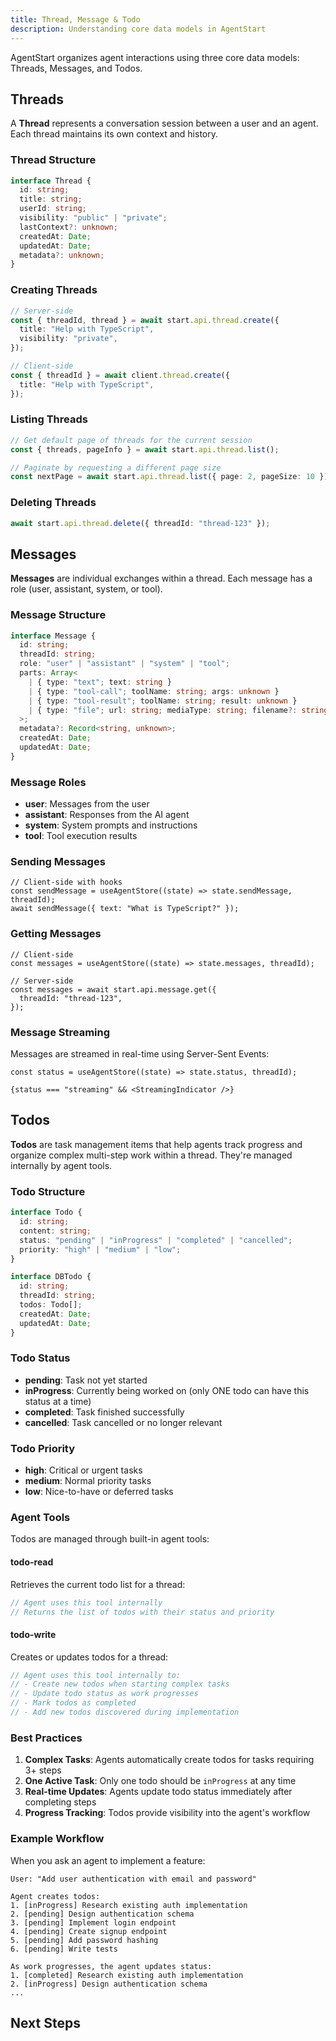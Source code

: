 ```yaml
---
title: Thread, Message & Todo
description: Understanding core data models in AgentStart
---
```


AgentStart organizes agent interactions using three core data models: Threads, Messages, and Todos.

## Threads

A **Thread** represents a conversation session between a user and an agent. Each thread maintains its own context and history.

### Thread Structure

```ts
interface Thread {
  id: string;
  title: string;
  userId: string;
  visibility: "public" | "private";
  lastContext?: unknown;
  createdAt: Date;
  updatedAt: Date;
  metadata?: unknown;
}
```

### Creating Threads

```ts
// Server-side
const { threadId, thread } = await start.api.thread.create({
  title: "Help with TypeScript",
  visibility: "private",
});

// Client-side
const { threadId } = await client.thread.create({
  title: "Help with TypeScript",
});
```

### Listing Threads

```ts
// Get default page of threads for the current session
const { threads, pageInfo } = await start.api.thread.list();

// Paginate by requesting a different page size
const nextPage = await start.api.thread.list({ page: 2, pageSize: 10 });
```

### Deleting Threads

```ts
await start.api.thread.delete({ threadId: "thread-123" });
```

## Messages

**Messages** are individual exchanges within a thread. Each message has a role (user, assistant, system, or tool).

### Message Structure

```ts
interface Message {
  id: string;
  threadId: string;
  role: "user" | "assistant" | "system" | "tool";
  parts: Array<
    | { type: "text"; text: string }
    | { type: "tool-call"; toolName: string; args: unknown }
    | { type: "tool-result"; toolName: string; result: unknown }
    | { type: "file"; url: string; mediaType: string; filename?: string }
  >;
  metadata?: Record<string, unknown>;
  createdAt: Date;
  updatedAt: Date;
}
```

### Message Roles

- **user**: Messages from the user
- **assistant**: Responses from the AI agent
- **system**: System prompts and instructions
- **tool**: Tool execution results

### Sending Messages

```tsx
// Client-side with hooks
const sendMessage = useAgentStore((state) => state.sendMessage, threadId);
await sendMessage({ text: "What is TypeScript?" });
```

### Getting Messages

```tsx
// Client-side
const messages = useAgentStore((state) => state.messages, threadId);

// Server-side
const messages = await start.api.message.get({
  threadId: "thread-123",
});
```

### Message Streaming

Messages are streamed in real-time using Server-Sent Events:

```tsx
const status = useAgentStore((state) => state.status, threadId);

{status === "streaming" && <StreamingIndicator />}
```

## Todos

**Todos** are task management items that help agents track progress and organize complex multi-step work within a thread. They're managed internally by agent tools.

### Todo Structure

```ts
interface Todo {
  id: string;
  content: string;
  status: "pending" | "inProgress" | "completed" | "cancelled";
  priority: "high" | "medium" | "low";
}

interface DBTodo {
  id: string;
  threadId: string;
  todos: Todo[];
  createdAt: Date;
  updatedAt: Date;
}
```

### Todo Status

- **pending**: Task not yet started
- **inProgress**: Currently being worked on (only ONE todo can have this status at a time)
- **completed**: Task finished successfully
- **cancelled**: Task cancelled or no longer relevant

### Todo Priority

- **high**: Critical or urgent tasks
- **medium**: Normal priority tasks
- **low**: Nice-to-have or deferred tasks

### Agent Tools

Todos are managed through built-in agent tools:

#### todo-read

Retrieves the current todo list for a thread:

```ts
// Agent uses this tool internally
// Returns the list of todos with their status and priority
```

#### todo-write

Creates or updates todos for a thread:

```ts
// Agent uses this tool internally to:
// - Create new todos when starting complex tasks
// - Update todo status as work progresses
// - Mark todos as completed
// - Add new todos discovered during implementation
```

### Best Practices

1. **Complex Tasks**: Agents automatically create todos for tasks requiring 3+ steps
2. **One Active Task**: Only one todo should be `inProgress` at any time
3. **Real-time Updates**: Agents update todo status immediately after completing steps
4. **Progress Tracking**: Todos provide visibility into the agent's workflow

### Example Workflow

When you ask an agent to implement a feature:

```
User: "Add user authentication with email and password"

Agent creates todos:
1. [inProgress] Research existing auth implementation
2. [pending] Design authentication schema
3. [pending] Implement login endpoint
4. [pending] Create signup endpoint
5. [pending] Add password hashing
6. [pending] Write tests

As work progresses, the agent updates status:
1. [completed] Research existing auth implementation
2. [inProgress] Design authentication schema
...
```

## Next Steps

<Cards>
  <Card title="SDK" href="/docs/concepts/sdk" />
  <Card title="Client" href="/docs/concepts/client" />
  <Card title="Database" href="/docs/concepts/database" />
</Cards>
